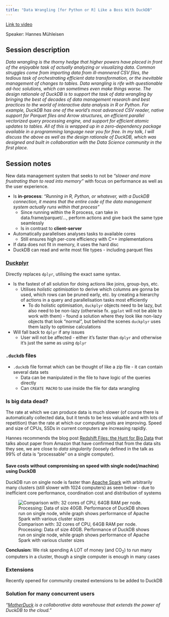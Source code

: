 ```yaml
---
title: "Data Wrangling [for Python or R] Like a Boss With DuckDB"
---
```


[Link to video](https://reg.conf.posit.co/flow/posit/positconf24/publiccatalog/page/publiccatalog/session/1712004520570001r6eL)

Speaker: Hannes Mühleisen

## Session description

*Data wrangling is the thorny hedge that higher powers have placed in front of the enjoyable task of actually analyzing or visualizing data. Common struggles come from importing data from ill-mannered CSV files, the tedious task of orchestrating efficient data transformation, or the inevitable management of changes to tables. Data wrangling is rife with questionable ad-hoc solutions, which can sometimes even make things worse. The design rationale of DuckDB is to support the task of data wrangling by bringing the best of decades of data management research and best practices to the world of interactive data analysis in R or Python. For example, DuckDB has one of the world's most advanced CSV reader, native support for Parquet files and Arrow structures, an efficient parallel vectorized query processing engine, and support for efficient atomic updates to tables. All of this is wrapped up in a zero-dependency package available in a programming language near you for free. In my talk, I will discuss the above as well as the design rationale of DuckDB, which was designed and built in collaboration with the Data Science community in the first place.*

## Session notes 

New data management system that seeks to not be *"slower and more frustrating than to read into memory"* with focus on performance as well as the user experience.

-   Is **in-process**: *"Running in R, Python, or whatever, with a DuckDB connection, it means that the entire code of the data management system actually runs within that process"*
    -   Since running within the R process, can take in data.frame/parquet/..., perform actions and give back the same type seamlessly
    -   Is in contrast to **client-server**
-   Automatically parallelises analyses tasks to available cores
    -   Still ensures high per-core efficiency with C++ implementations
-   If data does not fit in memory, it uses the hard disc
-   DuckDB can read and write most file types - including parquet files

### [Duckplyr](https://github.com/tidyverse/duckplyr) {#sec:duckplyr}

Directly replaces `dplyr`, utilising the exact same syntax.

-   Is the fastest of all solution for doing actions like joins, group-bys, etc.
    -   Utilises *holistic optimisation* to derive which columns are gonna be used, which rows can be pruned early, etc. by creating a hierarchy of actions in a query and parallelisation tasks most efficiently
        -   To do holistic optimisation, `duckplyr` objects need to be lazy, but also need to be non-lazy (otherwise fx. `ggplot` will not be able to work with them) - found a solution where they look like non-lazy objects that look "normal", but behind the scenes `duckplyr` uses them lazily to optimise calculations
-   Will fall back to `dplyr` if any issues
    -   User will not be affected - either it's faster than `dplyr` and otherwise it's just the same as using `dplyr`

### `.duckdb` files

-   `.duckdb` file format which can be thought of like a zip file - it can contain several data sets
    -   Data can be manipulated in the file to have logic of the queries directly
    -   Can `CREATE MACRO` to use inside the file for data wrangling
    
### Is big data dead?

The rate at which we can produce data is much slower (of course there is automatically collected data, but it tends to be less valuable and with lots of repetition) than the rate at which our computing units are improving. Speed and size of CPUs, SSDs in current computers are increasing rapidly.

Hannes recommends the blog post [Redshift Files: the Hunt for Big Data](https://motherduck.com/blog/redshift-files-hunt-for-big-data/) that talks about paper from Amazon that have confirmed that from the data sits they see, we are close to *data singularity* (loosely defined in the talk as 99% of data is "processable" on a single computer).

#### Save costs without compromising on speed with single node(/machine) using DuckDB {#sec:save_single_node}

DuckDB run on single node is faster than [Apache Spark](https://spark.apache.org/) with arbitrarily many clusters (still slower with 1024 computers) as seen below - due to inefficient core performance, coordination cost and distribution of systems

![Comparison with: 32 cores of CPU, 64GB RAM per node. Processing: Data of size 40GB. Performance of DuckDB shows run on single node, while graph shows performance of Apache Spark with various cluster sizes](../../images/duck_vs_spark.JPG)

**Conclusion:** We risk spending A LOT of money (and CO~2~) to run many computers in a cluster, though a single computer is enough in many cases

### Extensions

Recently opened for community created extensions to be added to DuckDB

### Solution for many concurrent users

*"[MotherDuck](https://motherduck.com/) is a collaborative data warehouse that extends the power of DuckDB to the cloud."*
